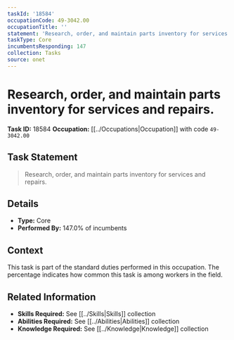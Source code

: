 ```yaml
---
taskId: '18584'
occupationCode: 49-3042.00
occupationTitle: ''
statement: 'Research, order, and maintain parts inventory for services and repairs.'
taskType: Core
incumbentsResponding: 147
collection: Tasks
source: onet
---
```

# Research, order, and maintain parts inventory for services and repairs.

**Task ID:** 18584
**Occupation:** [[../Occupations|Occupation]] with code `49-3042.00`

## Task Statement

> Research, order, and maintain parts inventory for services and repairs.

## Details

- **Type:** Core
- **Performed By:** 147.0% of incumbents

## Context

This task is part of the standard duties performed in this occupation. The percentage indicates how common this task is among workers in the field.

## Related Information

- **Skills Required:** See [[../Skills|Skills]] collection
- **Abilities Required:** See [[../Abilities|Abilities]] collection
- **Knowledge Required:** See [[../Knowledge|Knowledge]] collection
